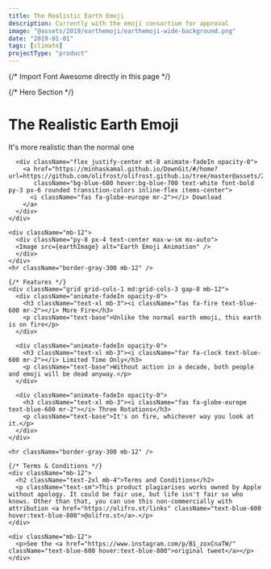 ```yaml
---
title: The Realistic Earth Emoji
description: Currently with the emoji consortium for approval
image: "@assets/2019/earthemoji/earthemoji-wide-background.png"
date: "2019-01-01"
tags: [climate]
projectType: "product"
---
```


{/* Import Font Awesome directly in this page */}
<link rel="stylesheet" href="https://cdnjs.cloudflare.com/ajax/libs/font-awesome/6.4.0/css/all.min.css" 
      integrity="sha512-iecdLmaskl7CVkqkXNQ/ZH/XLlvWZOJyj7Yy7tcenmpD1ypASozpmT/E0iPtmFIB46ZmdtAc9eNBvH0H/ZpiBw==" 
      crossorigin="anonymous" referrerpolicy="no-referrer" />

<div className="bg-white text-black min-h-screen font-sans">
  <div className="container mx-auto px-4 py-12">
    {/* Hero Section */}
    <div className="text-center mb-8">
      <h1 className="text-4xl md:text-5xl font-medium animate-fadeIn opacity-0">
        The <span className="text-blue-600">Realistic</span> <span className="whitespace-nowrap">Earth Emoji</span>
      </h1>
      <p className="text-xl md:text-2xl animate-fadeIn opacity-0">It's more realistic than the normal one</p>
      
      <div className="flex justify-center mt-8 animate-fadeIn opacity-0">
        <a href="https://minhaskamal.github.io/DownGit/#/home?url=https://github.com/olifrost/olifrost.github.io/tree/master@assets/2019/earthemoji" 
           className="bg-blue-600 hover:bg-blue-700 text-white font-bold py-3 px-6 rounded transition-colors inline-flex items-center">
          <i className="fas fa-globe-europe mr-2"></i> Download
        </a>
      </div>
    </div>

    <div className="mb-12">
      <div className="py-8 px-4 text-center max-w-sm mx-auto">
      <Image src={earthImage} alt="Earth Emoji Animation" />
      </div>
    </div>
    <hr className="border-gray-300 mb-12" />

    {/* Features */}
    <div className="grid grid-cols-1 md:grid-cols-3 gap-8 mb-12">
      <div className="animate-fadeIn opacity-0">
        <h3 className="text-xl mb-3"><i className="fas fa-fire text-blue-600 mr-2"></i> More Fire</h3>
        <p className="text-base">Unlike the normal earth emoji, this earth is on fire</p>
      </div>

      <div className="animate-fadeIn opacity-0">
        <h3 className="text-xl mb-3"><i className="far fa-clock text-blue-600 mr-2"></i> Limited Time Only</h3>
        <p className="text-base">Without action in a decade, both people and emoji will be dead anyway.</p>
      </div>

      <div className="animate-fadeIn opacity-0">
        <h3 className="text-xl mb-3"><i className="fas fa-globe-europe text-blue-600 mr-2"></i> Three Rotations</h3>
        <p className="text-base">It's on fire, whichever way you look at it.</p>
      </div>
    </div>

    <hr className="border-gray-300 mb-12" />

    {/* Terms & Conditions */}
    <div className="mb-12">
      <h2 className="text-2xl mb-4">Terms and Conditions</h2>
      <p className="text-sm">This product plagiarises works owned by Apple without apology. It could be fair use, but life isn't fair so who knows. Other than that, you can use this non-commercially with attribution <a href="https://olifro.st/links" className="text-blue-600 hover:text-blue-800">@olifro.st</a>.</p>
    </div>

    <div className="mb-12">
      <p>See the <a href="https://www.instagram.com/p/B1_zoxCnaTW/" className="text-blue-600 hover:text-blue-800">original tweet</a></p>
    </div>
  </div>
</div>

<style>
{`
@keyframes fadeIn {
  from { opacity: 0; }
  to { opacity: 1; }
}

.animate-fadeIn {
  animation: fadeIn 2s forwards;
  animation-delay: 0.5s;
}
`}
</style>
